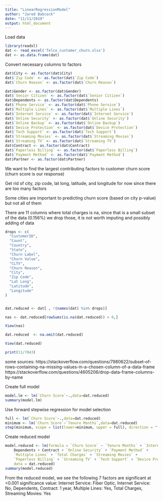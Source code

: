 ```yaml
---
title: "LinearRegressionModel"
author: "Jared Babcock"
date: "11/11/2019"
output: html_document
---
```


Load data

```r
library(readxl)
dat <- read_excel('Telco_customer_churn.xlsx')
dat <- as.data.frame(dat)
```

Convert necessary columns to factors

```r
dat$City <- as.factor(dat$City)
dat$`Zip Code` <- as.factor(dat$`Zip Code`)
dat$`Churn Reason` <- as.factor(dat$`Churn Reason`)

dat$Gender <- as.factor(dat$Gender)
dat$`Senior Citizen` <- as.factor(dat$`Senior Citizen`)
dat$Dependents <- as.factor(dat$Dependents)
dat$`Phone Service` <- as.factor(dat$`Phone Service`)
dat$`Multiple Lines` <- as.factor(dat$`Multiple Lines`)
dat$`Internet Service` <- as.factor(dat$`Internet Service`)
dat$`Online Security` <- as.factor(dat$`Online Security`)
dat$`Online Backup` <- as.factor(dat$`Online Backup`)
dat$`Device Protection` <- as.factor(dat$`Device Protection`)
dat$`Tech Support` <- as.factor(dat$`Tech Support`)
dat$`Streaming Movies` <- as.factor(dat$`Streaming Movies`)
dat$`Streaming TV` <- as.factor(dat$`Streaming TV`)
dat$Contract <- as.factor(dat$Contract)
dat$`Paperless Billing` <- as.factor(dat$`Paperless Billing`)
dat$`Payment Method` <- as.factor(dat$`Payment Method`)
dat$Partner <- as.factor(dat$Partner)
```

We want to find the largest contributing factors to customer churn score (churn score is our response)

Get rid of city, zip code, lat long, latitude, and longitude for now since there are too many factors

Some cities are important to predicting churn score (based on city p-value) but not all of them

There are 11 columns where total charges is na, since that is a small subset of the data (0.156%) we drop those,
it is not worth imputing and possibly adding of data

```r

drops <- c(
  "CustomerID",
  "Count",
  "Country",
  "State",
  "Churn Label",
  "Churn Value",
  "CLTV",
  "Churn Reason",
  "City",
  "Zip Code",
  "Lat Long",
  "Latitude",
  "Longitude"
)


dat.reduced <- dat[ , !(names(dat) %in% drops)]

nas <- dat.reduced[rowSums(is.na(dat.reduced)) > 0,]

View(nas)

dat.reduced  <- na.omit(dat.reduced)

View(dat.reduced)

print(11/7043)
```
some sources:
https://stackoverflow.com/questions/7980622/subset-of-rows-containing-na-missing-values-in-a-chosen-column-of-a-data-frame
https://stackoverflow.com/questions/4605206/drop-data-frame-columns-by-name

Create full model

```r

model.lm <- lm(`Churn Score`~.,data=dat.reduced)
summary(model.lm)
```

Use forward stepwise regression for model selection

```r
full <- lm(`Churn Score`~.,data=dat.reduced)
minimum <- lm(`Churn Score`~`Tenure Months`,data=dat.reduced)
step(minimum, scope = list(lower=minimum, upper = full), direction = "forward")
```

Create reduced model

```r
model.reduced <- lm(formula = `Churn Score` ~ `Tenure Months` + `Internet Service` + 
    Dependents + Contract + `Online Security` + `Payment Method` + 
    `Multiple Lines` + `Total Charges` + `Streaming Movies` + 
    `Paperless Billing` + `Streaming TV` + `Tech Support` + `Device Protection`, 
    data = dat.reduced)
summary(model.reduced)
```

From the reduced model, we see the following 7 factors are significant at <0.001 significance value:
Internet Service: Fiber Optic, Internet Service: No, Dependents, Contract: 1 year, Multiple Lines: Yes, Total Charges, Streaming Movies: Yes